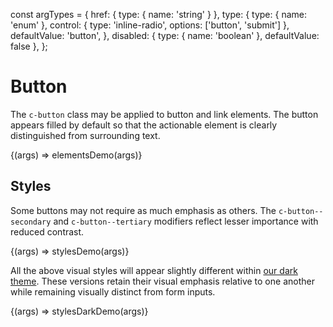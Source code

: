 const argTypes = {
  href: { type: { name: 'string' } },
  type: {
    type: { name: 'enum' },
    control: { type: 'inline-radio', options: ['button', 'submit'] },
    defaultValue: 'button',
  },
  disabled: { type: { name: 'boolean' }, defaultValue: false },
};

<Meta title="Components/Button" />

# Button

The `c-button` class may be applied to button and link elements. The button appears filled by default so that the actionable element is clearly distinguished from surrounding text.

<Canvas>
  <Story name="Elements" argTypes={argTypes}>
    {(args) => elementsDemo(args)}
  </Story>
</Canvas>

## Styles

Some buttons may not require as much emphasis as others. The `c-button--secondary` and `c-button--tertiary` modifiers reflect lesser importance with reduced contrast.

<Canvas>
  <Story name="Styles" argTypes={argTypes}>
    {(args) => stylesDemo(args)}
  </Story>
</Canvas>

All the above visual styles will appear slightly different within [our dark theme](/?path=/docs/themes--dark). These versions retain their visual emphasis relative to one another while remaining visually distinct from form inputs.

<Canvas>
  <Story
    name="Styles (Dark)"
    parameters={{ themes: { disable: true }, paddings: { disabled: true } }}
    argTypes={argTypes}
  >
    {(args) => stylesDarkDemo(args)}
  </Story>
</Canvas>
